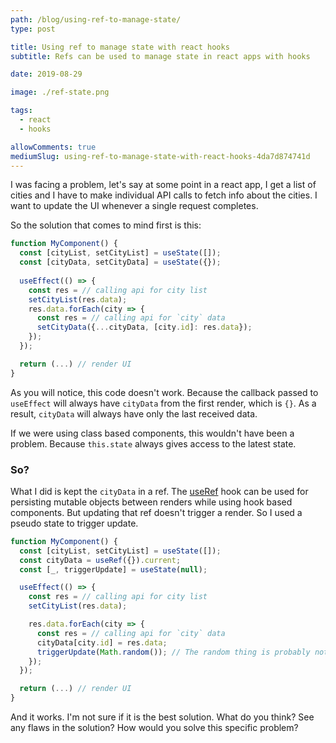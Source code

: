 ```yaml
---
path: /blog/using-ref-to-manage-state/
type: post

title: Using ref to manage state with react hooks
subtitle: Refs can be used to manage state in react apps with hooks

date: 2019-08-29

image: ./ref-state.png

tags:
  - react
  - hooks

allowComments: true
mediumSlug: using-ref-to-manage-state-with-react-hooks-4da7d874741d
---
```


I was facing a problem, let's say at some point in a react app, I get a list of cities and I have to make individual API calls to fetch info about the cities. I want to update the UI whenever a single request completes.

So the solution that comes to mind first is this:

```js
function MyComponent() {
  const [cityList, setCityList] = useState([]);
  const [cityData, setCityData] = useState({});
  
  useEffect(() => {
    const res = // calling api for city list
    setCityList(res.data);
    res.data.forEach(city => {
      const res = // calling api for `city` data
      setCityData({...cityData, [city.id]: res.data});
    });
  });

  return (...) // render UI
}
```

As you will notice, this code doesn't work. Because the callback passed to `useEffect` will always have `cityData` from the first render, which is `{}`.  As a result, `cityData` will always have only the last received data.

If we were using class based components, this wouldn't have been a problem. Because `this.state` always gives access to the latest state. 

### So?

What I did is kept the `cityData` in a ref. The [useRef](https://reactjs.org/docs/hooks-reference.html#useref) hook can be used for persisting mutable objects between renders while using hook based components. But updating that ref doesn't trigger a render. So I used a pseudo state to trigger update.

```js
function MyComponent() {
  const [cityList, setCityList] = useState([]);
  const cityData = useRef({}).current;
  const [_, triggerUpdate] = useState(null);

  useEffect(() => {
    const res = // calling api for city list
    setCityList(res.data);

    res.data.forEach(city => {
      const res = // calling api for `city` data 
      cityData[city.id] = res.data;
      triggerUpdate(Math.random()); // The random thing is probably not necessary
    });
  });

  return (...) // render UI
}
```

And it works. I'm not sure if it is the best solution. What do you think? See any flaws in the solution? How would you solve this specific problem?
